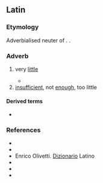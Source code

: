 ==Latin==

===Etymology===
Adverbialised neuter of {{m|la|parvus}}. {{doublet|la|parvum}}.

===Adverb===
{{la-adv|parum|minus|minimē}}

# very [[little]]
#: {{uxi|la|parum {{l|la|est}}|t=It/that is not sufficient}}
#* {{Q|la|[[w:Seneca_the_Younger|Seneca Iunior]]|[[w:Epistulae Morales ad Lucilium|Epistulae Morales ad Lucilium]]|quote=Nōn quī '''parum''' habet, sed quī plūs cupit, pauper est|t= Not who has '''little''', but who wants more, is poor}}
# [[insufficient]], not [[enough]], too little

====Derived terms====
* {{l|la|parumper}}

===References===
* {{R:L&S}}
* {{R:Elementary Lewis}}
* Enrico Olivetti. [https://www.dizionario-latino.com/dizionario-latino-italiano.php?lemma=PARUM100 Dizionario] Latino
* {{R:du Cange}}
* {{R:Gaffiot}}
* {{R:M&A}}
{{C|la|Size}}